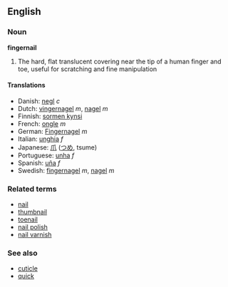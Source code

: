 == English ==
=== Noun ===
'''fingernail'''

# The hard, flat translucent covering near the tip of a human finger and toe, useful for scratching and fine manipulation

====Translations====
*Danish: [[negl]] ''c''
*Dutch: [[vingernagel]] ''m'', [[nagel]] ''m''
*Finnish: [[sormen kynsi]]
*French: [[ongle]] ''m''
*German: [[Fingernagel]] ''m''
*Italian: [[unghia]] ''f''
*Japanese: [[爪]] ([[つめ]], tsume)
*Portuguese: [[unha]] ''f''
*Spanish: [[uña]] ''f''
*Swedish: [[fingernagel]] ''m'', [[nagel]] ''m''

=== Related terms ===
* [[nail]]
* [[thumbnail]]
* [[toenail]]
* [[nail polish]]
* [[nail varnish]]

=== See also ===
*[[cuticle]]
*[[quick]]